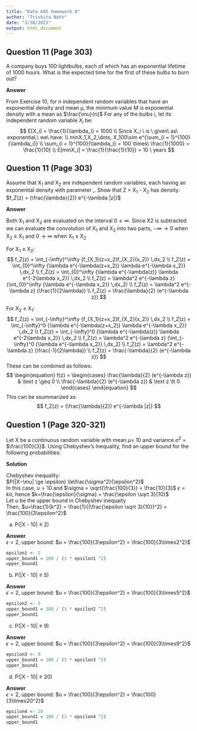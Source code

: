 ---
title: "Data 605 Homework 8"
author: "Trishita Nath"
date: "3/20/2021"
output: html_document
---

## Question 11 (Page 303)
A company buys 100 lightbulbs, each of which has an exponential lifetime of
1000 hours. What is the expected time for the flrst of these bulbs to burn
out? 

**Answer**

From Exercise 10, for n independent random variables that have an exponential density and mean μ, the minimum value M is exponential density with a mean as $\frac{\mu}{n}$
For any of the bulbs i, let its independent random variable $X_i$ be:
$$
E[X_i] = \frac{1}{\lambda_i} = 1000 \\
Since X_i \ is \ given\ as\ exponential,\ we\ have: \\
minX_1,X_2,\dots, X_100\sim e^{\sum_{i = 1}^{100}{\lambda_i}} \\
\sum_{i = 1}^{100}{\lambda_i} = 100 \times\ \frac{1}{1000} = \frac{1}{10} \\
E[minX_i] = \frac{1}{\frac{1}{10}} = 10 \ years
$$

## Question 11 (Page 303)
Assume that X~1~ and X~2~ are independent random variables, each having an
exponential density with parameter ‚. Show that Z = X~1~ - X~2~ has density:
$f_Z(z) = (\frac{\lambda}{2}) e^{-\lambda |z|}$

**Answer**

Both X~1~ and X~2~ are evaluated on the interval $0\le\infty$. Since X2 is subtracted we can evaluate the convolution of X~1~ and X~2~ into two parts, $-\infty\to 0$ when X~2~ ≥ X~1~ and $0\to\infty$ when X~1~ ≥ X~2~

For X~1~ ≥ X~2~: 
$$
f_Z(z) = \int_{-\infty}^\infty {f_{X_1}(z+x_2)f_{X_2}(x_2)} \,dx_2 \\
f_Z(z) = \int_{0}^\infty {\lambda e^{-\lambda(z+x_2)} \lambda e^{-\lambda x_2}} \,dx_2 \\
f_Z(z) = \int_{0}^\infty {\lambda e^{-\lambda(z)} \lambda e^{-2\lambda x_2}} \,dx_2 \\
f_Z(z) = \lambda^2 e^{-\lambda z} (\int_{0}^\infty {\lambda e^{-\lambda x_2}} \,dx_2) \\
f_Z(z) = \lambda^2 e^{-\lambda z} (\frac{1}{2\lambda}) \\
f_Z(z) = \frac{\lambda}{2} (e^{-\lambda z})
$$

For X~2~ ≥ X~1~: 
$$
f_Z(z) = \int_{-\infty}^\infty {f_{X_1}(z+x_2)f_{X_2}(x_2)} \,dx_2 \\
f_Z(z) = \int_{-\infty}^0 {\lambda e^{-\lambda(z+x_2)} \lambda e^{-\lambda x_2}} \,dx_2 \\
f_Z(z) = \int_{-\infty}^0 {\lambda e^{-\lambda(z)} \lambda e^{-2\lambda x_2}} \,dx_2 \\
f_Z(z) = \lambda^2 e^{-\lambda z} (\int_{-\infty}^0 {\lambda e^{-\lambda x_2}} \,dx_2) \\
f_Z(z) = \lambda^2 e^{-\lambda z} (\frac{-1}{2\lambda}) \\
f_Z(z) = \frac{-\lambda}{2} (e^{-\lambda z})
$$
These can be combined as follows:
$$
\begin{equation}
f(z) = 
\begin{cases} 
\frac{\lambda}{2} (e^{-\lambda z}) & \text z \geq 0 \\
\frac{-\lambda}{2} (e^{-\lambda z}) & \text z \lt 0
\end{cases}
\end{equation}
$$
This can be ssummarized as:
$$
f_Z(z) = (\frac{\lambda}{2}) e^{-\lambda |z|}
$$

## Question 1 (Page 320-321)
Let X be a continuous random variable with mean $\mu$= 10 and variance $\sigma^2$ = $\frac{100}{3}$. Using Chebyshev’s Inequality, find an upper bound for the following probabilities:

**Solution**

Chebyshev inequality: \
$P(|X−\mu| \ge \epsilon) \le\frac{\sigma^2}{\epsilon^2}$ \
In this case, $u = 10$ and $\sigma = \sqrt{\frac{100}{3}} = \frac{10}{3}$
$\epsilon=k\sigma$, hence $k=\frac{\epsilon}{\sigma} = \frac{\epsilon \sqrt 3}{10}$ \
Let $u$ be the upper bound in Chebyshev inequaity \
Then, $u=\frac{1}{k^2} = \frac{1}{(\frac{\epsilon \sqrt 3}{10})^2} = \frac{100}{3\epsilon^2}$ \

a) P(|X - 10| $\ge$ 2)

**Answer**  
$\epsilon=2$, upper bound: $u = \frac{100}{3\epsilon^2} = \frac{100}{3\times2^2}$
```{r echo=TRUE}
epsilon1 <- 2
upper_bound1 = 100 / (3 * epsilon1 ^2)
upper_bound1
```

b) P(|X - 10| $\ge$ 5)

**Answer**  
$\epsilon=2$, upper bound: $u = \frac{100}{3\epsilon^2} = \frac{100}{3\times5^2}$
```{r echo=TRUE}
epsilon2 <- 5
upper_bound1 = 100 / (3 * epsilon2 ^2)
upper_bound1
```

c) P(|X - 10| $\ge$ 9)

**Answer**  
$\epsilon=2$, upper bound: $u = \frac{100}{3\epsilon^2} = \frac{100}{3\times9^2}$
```{r echo=TRUE}
epsilon3 <- 9
upper_bound1 = 100 / (3 * epsilon3 ^2)
upper_bound1
```

d) P(|X - 10| $\ge$ 20)

**Answer**  
$\epsilon=2$, upper bound: $u = \frac{100}{3\epsilon^2} = \frac{100}{3\times20^2}$
```{r echo=TRUE}
epsilon4 <- 20
upper_bound1 = 100 / (3 * epsilon4 ^2)
upper_bound1
```